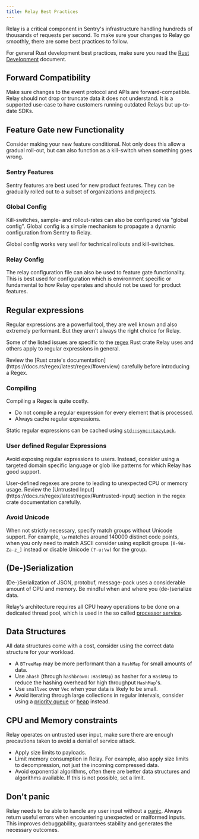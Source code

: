 ```yaml
---
title: Relay Best Practices
---
```


Relay is a critical component in Sentry's infrastructure handling hundreds of thousands of requests per second.
To make sure your changes to Relay go smoothly, there are some best practices to follow.

For general Rust development best practices, make sure you read the [Rust Development](/engineering-practices/rust/)
document.


## Forward Compatibility

Make sure changes to the event protocol and APIs are forward-compatible. Relay should not drop
or truncate data it does not understand. It is a supported use-case to have customers running
outdated Relays but up-to-date SDKs.


## Feature Gate new Functionality


Consider making your new feature conditional. Not only does this allow a gradual roll-out, but can also
function as a kill-switch when something goes wrong.


### Sentry Features

Sentry features are best used for new product features. They can be gradually rolled out to a subset
of organizations and projects.


### Global Config

Kill-switches, sample- and rollout-rates can also be configured via "global config". Global config
is a simple mechanism to propagate a dynamic configuration from Sentry to Relay.

Global config works very well for technical rollouts and kill-switches.


### Relay Config

The relay configuration file can also be used to feature gate functionality. This is best used
for configuration which is environment specific or fundamental to how Relay operates and should not
be used for product features.


## Regular expressions

Regular expressions are a powerful tool, they are well known and also extremely performant.
But they aren't always the right choice for Relay.

Some of the listed issues are specific to the [regex](https://docs.rs/regex/latest/regex/) Rust crate Relay uses
and others apply to regular expressions in general.

<Alert level="info" title="Important">
Review the [Rust crate's documentation](https://docs.rs/regex/latest/regex/#overview) carefully before introducing a Regex.
</Alert>


### Compiling

Compiling a Regex is quite costly.

- Do not compile a regular expression for every element that is processed.
- Always cache regular expressions.

Static regular expressions can be cached using [`std::sync::LazyLock`](https://doc.rust-lang.org/beta/std/sync/struct.LazyLock.html).


### User defined Regular Expressions

Avoid exposing regular expressions to users. Instead, consider using a targeted domain specific language or
glob like patterns for which Relay has good support.

<Alert level="warning" title="Important">
User-defined regexes are prone to leading to unexpected CPU or memory usage.
Review the [Untrusted Input](https://docs.rs/regex/latest/regex/#untrusted-input) section in the regex crate documentation
carefully.
</Alert>


### Avoid Unicode

When not strictly necessary, specify match groups without Unicode support. For example, `\w` matches around 140000
distinct code points, when you only need to match ASCII consider using explicit groups `[0-9A-Za-z_]` instead or disable Unicode `(?-u:\w)`
for the group.


## (De-)Serialization

(De-)Serialization of JSON, protobuf, message-pack uses a considerable amount of CPU and memory. Be mindful when and where
you (de-)serialize data.

Relay's architecture requires all CPU heavy operations to be done on a dedicated thread pool, which is used in the so called
[processor service](https://github.com/getsentry/relay/blob/master/relay-server/src/services/processor.rs).


## Data Structures

All data structures come with a cost, consider using the correct data structure for your workload.

- A `BTreeMap` may be more performant than a `HashMap` for small amounts of data.
- Use `ahash` (through `hashbrown::HashMap`) as hasher for a `HashMap` to reduce the hashing overhead for high throughput
`HashMap`'s.
- Use `smallvec` over `Vec` when your data is likely to be small.
- Avoid iterating through large collections in regular intervals, consider using a [priority queue](https://en.wikipedia.org/wiki/Priority_queue) or
[heap](https://doc.rust-lang.org/std/collections/struct.BinaryHeap.html) instead.


## CPU and Memory constraints

Relay operates on untrusted user input, make sure there are enough precautions taken to avoid a denial of service
attack.

- Apply size limits to payloads.
- Limit memory consumption in Relay. For example, also apply size limits to decompression, not just the incoming compressed data.
- Avoid exponential algorithms, often there are better data structures and algorithms available. If this is not possible, set a limit.


## Don't panic

Relay needs to be able to handle any user input without a [panic](https://doc.rust-lang.org/std/macro.panic.html).
Always return useful errors when encountering unexpected or malformed inputs. This improves debuggability,
guarantees stability and generates the necessary outcomes.
